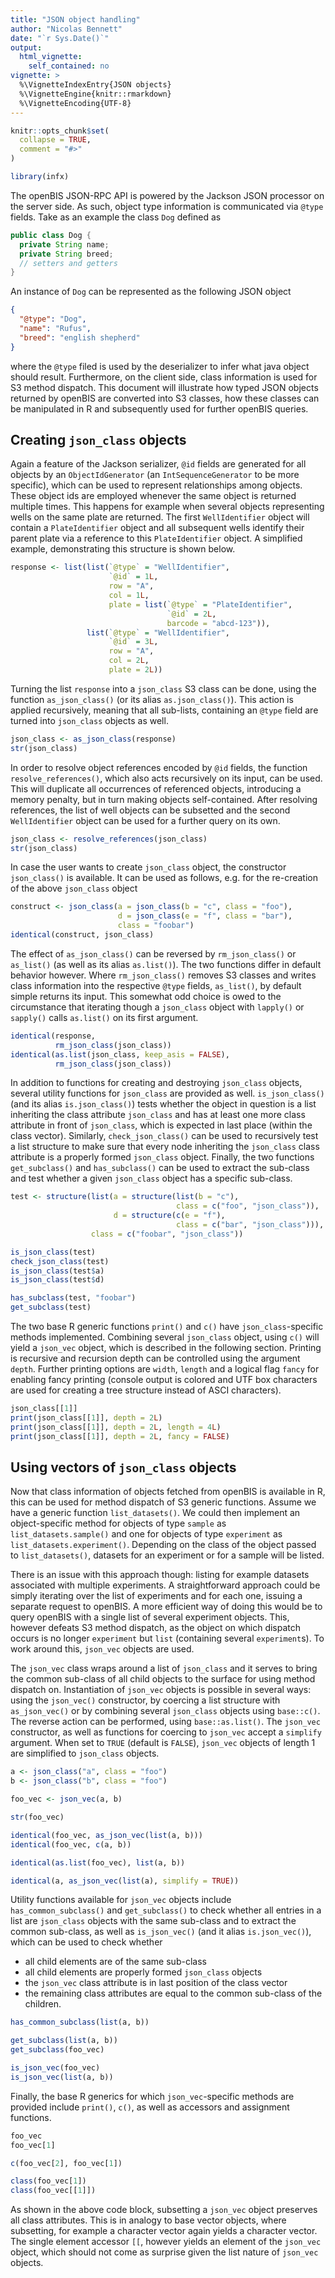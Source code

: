 ```yaml
---
title: "JSON object handling"
author: "Nicolas Bennett"
date: "`r Sys.Date()`"
output:
  html_vignette:
    self_contained: no
vignette: >
  %\VignetteIndexEntry{JSON objects}
  %\VignetteEngine{knitr::rmarkdown}
  %\VignetteEncoding{UTF-8}
---
```


```r
knitr::opts_chunk$set(
  collapse = TRUE,
  comment = "#>"
)

library(infx)
```

The openBIS JSON-RPC API is powered by the Jackson JSON processor on the server side. As such, object type information is communicated via `@type` fields. Take as an example the class `Dog` defined as

```java
public class Dog {
  private String name;
  private String breed;
  // setters and getters
}
```

An instance of `Dog` can be represented as the following JSON object

```json
{
  "@type": "Dog",
  "name": "Rufus",
  "breed": "english shepherd"
}
```

where the `@type` filed is used by the deserializer to infer what java object should result. Furthermore, on the client side, class information is used for S3 method dispatch. This document will illustrate how typed JSON objects returned by openBIS are converted into S3 classes, how these classes can be manipulated in R and subsequently used for further openBIS queries.

## Creating `json_class` objects

Again a feature of the Jackson serializer, `@id` fields are generated for all objects by an `ObjectIdGenerator` (an `IntSequenceGenerator` to be more specific), which can be used to represent relationships among objects. These object ids are employed whenever the same object is returned multiple times. This happens for example when several objects representing wells on the same plate are returned. The first `WellIdentifier` object will contain a `PlateIdentifier` object and all subsequent wells identify their parent plate via a reference to this `PlateIdentifier` object. A simplified example, demonstrating this structure is shown below.

```r
response <- list(list(`@type` = "WellIdentifier",
                      `@id` = 1L,
                      row = "A",
                      col = 1L,
                      plate = list(`@type` = "PlateIdentifier",
                                   `@id` = 2L,
                                   barcode = "abcd-123")),
                 list(`@type` = "WellIdentifier",
                      `@id` = 3L,
                      row = "A",
                      col = 2L,
                      plate = 2L))
```

Turning the list `response` into a `json_class` S3 class can be done, using the function `as_json_class()` (or its alias `as.json_class()`). This action is applied recursively, meaning that all sub-lists, containing an `@type` field are turned into `json_class` objects as well.

```r
json_class <- as_json_class(response)
str(json_class)
```

In order to resolve object references encoded by `@id` fields, the function `resolve_references()`, which also acts recursively on its input, can be used. This will duplicate all occurrences of referenced objects, introducing a memory penalty, but in turn making objects self-contained. After resolving references, the list of well objects can be subsetted and the second `WellIdentifier` object can be used for a further query on its own.

```r
json_class <- resolve_references(json_class)
str(json_class)
```

In case the user wants to create `json_class` object, the constructor `json_class()` is available. It can be used as follows, e.g. for the re-creation of the above `json_class` object

```r
construct <- json_class(a = json_class(b = "c", class = "foo"),
                        d = json_class(e = "f", class = "bar"),
                        class = "foobar")
identical(construct, json_class)
```

The effect of `as_json_class()` can be reversed by `rm_json_class()` or `as_list()` (as well as its alias `as.list()`). The two functions differ in default behavior however. Where `rm_json_class()` removes S3 classes and writes class information into the respective `@type` fields, `as_list()`, by default simple returns its input. This somewhat odd choice is owed to the circumstance that iterating though a `json_class` object with `lapply()` or `sapply()` calls `as.list()` on its first argument.

```r
identical(response,
          rm_json_class(json_class))
identical(as.list(json_class, keep_asis = FALSE),
          rm_json_class(json_class))
```

In addition to functions for creating and destroying `json_class` objects, several utility functions for `json_class` are provided as well. `is_json_class()` (and its alias `is.json_class()`) tests whether the object in question is a list inheriting the class attribute `json_class` and has at least one more class attribute in front of `json_class`, which is expected in last place (within the class vector). Similarly, `check_json_class()` can be used to recursively test a list structure to make sure that every node inheriting the `json_class` class attribute is a properly formed `json_class` object. Finally, the two functions `get_subclass()` and `has_subclass()` can be used to extract the sub-class and test whether a given `json_class` object has a specific sub-class.

```r
test <- structure(list(a = structure(list(b = "c"),
                                     class = c("foo", "json_class")),
                       d = structure(c(e = "f"),
                                     class = c("bar", "json_class"))),
                  class = c("foobar", "json_class"))

is_json_class(test)
check_json_class(test)
is_json_class(test$a)
is_json_class(test$d)

has_subclass(test, "foobar")
get_subclass(test)
```

The two base R generic functions `print()` and `c()` have `json_class`-specific methods implemented. Combining several `json_class` object, using `c()` will yield a `json_vec` object, which is described in the following section. Printing is recursive and recursion depth can be controlled using the argument `depth`. Further printing options are `width`, `length` and a logical flag `fancy` for enabling fancy printing (console output is colored and UTF box characters are used for creating a tree structure instead of ASCI characters).

```r
json_class[[1]]
print(json_class[[1]], depth = 2L)
print(json_class[[1]], depth = 2L, length = 4L)
print(json_class[[1]], depth = 2L, fancy = FALSE)
```

## Using vectors of `json_class` objects

Now that class information of objects fetched from openBIS is available in R, this can be used for method dispatch of S3 generic functions. Assume we have a generic function `list_datasets()`. We could then implement an object-specific method for objects of type `sample` as `list_datasets.sample()` and one for objects of type `experiment` as `list_datasets.experiment()`. Depending on the class of the object passed to `list_datasets()`, datasets for an experiment or for a sample will be listed.

There is an issue with this approach though: listing for example datasets associated with multiple experiments. A straightforward approach could be simply iterating over the list of experiments and for each one, issuing a separate request to openBIS. A more efficient way of doing this would be to query openBIS with a single list of several experiment objects. This, however defeats S3 method dispatch, as the object on which dispatch occurs is no longer `experiment` but `list` (containing several `experiment`s). To work around this, `json_vec` objects are used.

The `json_vec` class wraps around a list of `json_class` and it serves to bring the common sub-class of all child objects to the surface for using method dispatch on. Instantiation of `json_vec` objects is possible in several ways: using the `json_vec()` constructor, by coercing a list structure with `as_json_vec()` or by combining several `json_class` objects using `base::c()`. The reverse action can be performed, using `base::as.list()`. The `json_vec` constructor, as well as functions for coercing to `json_vec` accept a `simplify` argument. When set to `TRUE` (default is `FALSE`), `json_vec` objects of length 1 are simplified to `json_class` objects. 

```r
a <- json_class("a", class = "foo")
b <- json_class("b", class = "foo")

foo_vec <- json_vec(a, b)

str(foo_vec)

identical(foo_vec, as_json_vec(list(a, b)))
identical(foo_vec, c(a, b))

identical(as.list(foo_vec), list(a, b))

identical(a, as_json_vec(list(a), simplify = TRUE))
```

Utility functions available for `json_vec` objects include `has_common_subclass()` and `get_subclass()` to check whether all entries in a list are `json_class` objects with the same sub-class and to extract the common sub-class, as well as `is_json_vec()` (and it alias `is.json_vec()`), which can be used to check whether

  * all child elements are of the same sub-class
  * all child elements are properly formed `json_class` objects
  * the `json_vec` class attribute is in last position of the class vector
  * the remaining class attributes are equal to the common sub-class of the
    children.

```r
has_common_subclass(list(a, b))

get_subclass(list(a, b))
get_subclass(foo_vec)

is_json_vec(foo_vec)
is_json_vec(list(a, b))
```

Finally, the base R generics for which `json_vec`-specific methods are provided include `print()`, `c()`, as well as accessors and assignment functions.

```r
foo_vec
foo_vec[1]

c(foo_vec[2], foo_vec[1])

class(foo_vec[1])
class(foo_vec[[1]])
```

As shown in the above code block, subsetting a `json_vec` object preserves all class attributes. This is in analogy to base vector objects, where subsetting, for example a character vector again yields a character vector. The single element accessor `[[`, however yields an element of the `json_vec` object, which should not come as surprise given the list nature of `json_vec` objects.
